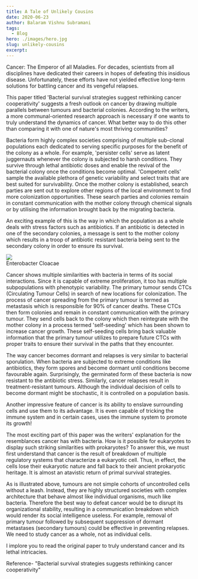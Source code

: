 ```yaml
---
title: A Tale of Unlikely Cousins
date: 2020-06-23
author: Balaram Vishnu Subramani
tags:
  - Blog
hero: ./images/hero.jpg
slug: unlikely-cousins
excerpt:
---
```

Cancer: The Emperor of all Maladies. For decades, scientists from all
disciplines have dedicated their careers in hopes of defeating this
insidious disease. Unfortunately, these efforts have not yielded
effective long-term solutions for battling cancer and its vengeful
relapses.

This paper titled 'Bacterial survival strategies suggest rethinking
cancer cooperativity' suggests a fresh outlook on cancer by drawing
multiple parallels between tumours and bacterial colonies. According to
the writers, a more communal-oriented research approach is necessary if
one wants to truly understand the dynamics of cancer. What better way to
do this other than comparing it with one of nature's most thriving
communities?

Bacteria form highly complex societies comprising of multiple sub-clonal
populations each dedicated to serving specific purposes for the benefit
of the colony as a whole. For example, 'persister cells' serve as latent
juggernauts whenever the colony is subjected to harsh conditions. They
survive through lethal antibiotic doses and enable the revival of the
bacterial colony once the conditions become optimal. 'Competent cells'
sample the available plethora of genetic variability and select traits
that are best suited for survivability. Once the mother colony is
established, search parties are sent out to explore other regions of the
local environment to find more colonization opportunities. These search
parties and colonies remain in constant communication with the mother
colony through chemical signals or by utilising the information brought
back by the migrating bacteria.

An exciting example of this is the way in which the population as a
whole deals with stress factors such as antibiotics. If an antibiotic is
detected in one of the secondary colonies, a message is sent to the
mother colony which results in a troop of antibiotic resistant bacteria
being sent to the secondary colony in order to ensure its survival.

<div class="Image__Small">
  <img src="./images/pic1.png" />
  <figcaption>Enterobacter Cloacae</figcaption>
</div>

Cancer shows multiple similarities with bacteria in terms of its social
interactions. Since it is capable of extreme proliferation, it too has
multiple subpopulations with phenotypic variability. The primary tumour
sends CTCs (Circulating Tumour Cells) in search of new locations for
colonization. The process of cancer spreading from the primary tumour is
termed as metastasis which is responsible for 90% of cancer deaths.
These CTCs then form colonies and remain in constant communication with
the primary tumour. They send cells back to the colony which then
reintegrate with the mother colony in a process termed 'self-seeding'
which has been shown to increase cancer growth. These self-seeding cells
bring back valuable information that the primary tumour utilizes to
prepare future CTCs with proper traits to ensure their survival in the
paths that they encounter.

The way cancer becomes dormant and relapses is very similar to bacterial
sporulation. When bacteria are subjected to extreme conditions like
antibiotics, they form spores and become dormant until conditions become
favourable again. Surprisingly, the germinated form of these bacteria is
now resistant to the antibiotic stress. Similarly, cancer relapses
result in treatment-resistant tumours. Although the individual decision
of cells to become dormant might be stochastic, it is controlled on a
population basis.

Another impressive feature of cancer is its ability to enslave
surrounding cells and use them to its advantage. It is even capable of
tricking the immune system and in certain cases, uses the immune system
to promote its growth!

The most exciting part of this paper was the writers' explanation for
the resemblances cancer has with bacteria. How is it possible for
eukaryotes to display such striking similarities with prokaryotes? To
answer this, we must first understand that cancer is the result of
breakdown of multiple regulatory systems that characterize a eukaryotic
cell. Thus, in effect, the cells lose their eukaryotic nature and fall
back to their ancient prokaryotic heritage. It is almost an atavistic
return of primal survival strategies.

As is illustrated above, tumours are not simple cohorts of uncontrolled
cells without a leash. Instead, they are highly structured societies
with complex architecture that behave almost like individual organisms,
much like bacteria. Therefore the best way to defeat cancer would be to
disrupt its organizational stability, resulting in a communication
breakdown which would render its social intelligence useless. For
example, removal of primary tumour followed by subsequent suppression of
dormant metastases (secondary tumours) could be effective in preventing
relapses. We need to study cancer as a whole, not as individual cells.

I implore you to read the original paper to truly understand cancer and
its lethal intricacies.

Reference- "Bacterial survival strategies suggests rethinking cancer
cooperativity"
